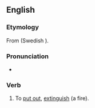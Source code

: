 ==English==

===Etymology===
From {{etyl|non}} {{term|slokna}} (Swedish {{term|slockna}}).

===Pronunciation===
* {{IPA|/ˈslɒkən/}}

===Verb===
{{en-verb}}

# {{transitive|dialectal}} To [[put out]], [[extinguish]] (a fire).